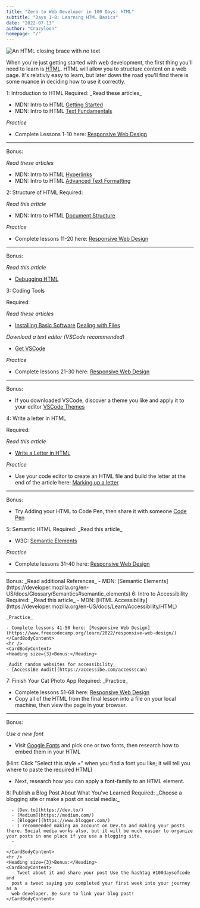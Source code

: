 ```yaml
---
title: "Zero to Web Developer in 100 Days: HTML"
subtitle: "Days 1-8: Learning HTML Basics"
date: "2022-07-13"
author: "Crazyloon"
homepage: "/"
---
```



![An HTML closing brace with no text](/images/html-logo.jpg)

When you're just getting started with web development, the first thing you'll need to learn is <acronym title="Hyper Text Markup Language">HTML</acronym>. HTML will allow you to structure content on a web page. It's relativly easy to learn, but later down the road you'll find there is some nuance in deciding how to use it correctly.

<BasicCard>
  <CardHeading>
    <Heading size={2}>1: Introduction to HTML</Heading>
  </CardHeading>
  <CardBody>
    <Heading size={3}>Required:</Heading>
    <CardBodyContent>
_Read these articles_

- MDN: Intro to HTML [Getting Started](https://developer.mozilla.org/en-US/docs/Learn/HTML/Introduction_to_HTML/Getting_started)
- MDN: Intro to HTML [Text Fundamentals](https://developer.mozilla.org/en-US/docs/Learn/HTML/Introduction_to_HTML/HTML_text_fundamentals)

_Practice_

- Complete Lessons 1-10 here: [Responsive Web Design](https://www.freecodecamp.org/learn/2022/responsive-web-design/)

</CardBodyContent>
<hr />
    <Heading size={3}>Bonus:</Heading>
<CardBodyContent>

_Read these articles_

- MDN: Intro to HTML [Hyperlinks](https://developer.mozilla.org/en-US/docs/Learn/HTML/Introduction_to_HTML/Creating_hyperlinks)
- MDN: Intro to HTML [Advanced Text Formatting](https://developer.mozilla.org/en-US/docs/Learn/HTML/Introduction_to_HTML/Advanced_text_formatting)

</CardBodyContent>
</CardBody>
</BasicCard>

<BasicCard>
  <CardHeading>
    <Heading size={2}>2: Structure of HTML</Heading>
</CardHeading>
  <CardBody>
<Heading size={3}>Required:</Heading>

_Read this article_

- MDN: Intro to HTML [Document Structure](https://developer.mozilla.org/en-US/docs/Learn/HTML/Introduction_to_HTML/Document_and_website_structure)

_Practice_

- Complete lessons 11-20 here: [Responsive Web Design](https://www.freecodecamp.org/learn/2022/responsive-web-design/)

<hr />

<Heading size={3}>Bonus:</Heading>

_Read this article_

- [Debugging HTML](https://developer.mozilla.org/en-US/docs/Learn/HTML/Introduction_to_HTML/Debugging_HTML)

</CardBody>
</BasicCard>

<BasicCard>
  <CardHeading>
    <Heading size={2}>3: Coding Tools</Heading>
  </CardHeading>
  <CardBody>

<Heading size={3}>Required:</Heading>

_Read these articles_

- [Installing Basic Software](https://developer.mozilla.org/en-US/docs/Learn/Getting_started_with_the_web/Installing_basic_software) [Dealing with Files](https://developer.mozilla.org/en-US/docs/Learn/Getting_started_with_the_web/Dealing_with_files)

_Download a text editor (VSCode recommended)_

- [Get VSCode](https://code.visualstudio.com/)

_Practice_

- Complete lessons 21-30 here: [Responsive Web Design](https://www.freecodecamp.org/learn/2022/responsive-web-design/)

<hr />

<Heading size={3}>Bonus:</Heading>

- If you downloaded VSCode, discover a theme you like and apply it to your editor [VSCode Themes](https://marketplace.visualstudio.com/search?target=VSCode&category=Themes&sortBy=Installs)

 </CardBody>
</BasicCard>

<BasicCard>
  <CardHeading>
    <Heading size={2}>4: Write a letter in HTML</Heading>
  </CardHeading>

  <CardBody>

<Heading size={3}>Required:</Heading>

_Read this article_

- [Write a Letter in HTML](https://developer.mozilla.org/en-US/docs/Learn/HTML/Introduction_to_HTML/Marking_up_a_letter)

_Practice_

- Use your code editor to create an HTML file and build the letter at the end of the article here: [Marking up a letter](https://developer.mozilla.org/en-US/docs/Learn/HTML/Introduction_to_HTML/Marking_up_a_letter#example)

<hr />

<Heading size={3}>Bonus:</Heading>

- Try Adding your HTML to Code Pen, then share it with someone [Code Pen](https://codepen.io)

</CardBody>

  </BasicCard>

<BasicCard>
  <CardHeading>
    <Heading size={2}>5: Semantic HTML</Heading>
  </CardHeading>
  <CardBody>
    <Heading size={3}>Required:</Heading>
    <CardBodyContent>
_Read this article_

- W3C: [Semantic Elements](https://www.w3schools.com/html/html5_semantic_elements.asp)

_Practice_

- Complete lessons 31-40 here: [Responsive Web Design](https://www.freecodecamp.org/learn/2022/responsive-web-design/)

</CardBodyContent>
<hr />
<CardBodyContent>
  <Heading size={3}>Bonus:</Heading>
  _Read additional References_
- MDN: [Semantic Elements](https://developer.mozilla.org/en-US/docs/Glossary/Semantics#semantic_elements)
</CardBodyContent>
</CardBody>
  </BasicCard>

<BasicCard>
  <CardHeading>
    <Heading size={2}>6: Intro to Accessibility</Heading>
  </CardHeading>

  <CardBody>
    <Heading size={3}>Required:</Heading>
    <CardBodyContent>
    _Read this article_
    - MDN: [HTML Accessibility](https://developer.mozilla.org/en-US/docs/Learn/Accessibility/HTML)
    
    _Practice_

    - Complete lessons 41-50 here: [Responsive Web Design](https://www.freecodecamp.org/learn/2022/responsive-web-design/)
    </CardBodyContent>
    <hr />
    <CardBodyContent>
    <Heading size={3}>Bonus:</Heading>

    _Audit random websites for accessibility_
    - [AccessiBe Audit](https://accessibe.com/accessscan)

</CardBodyContent>
  </CardBody>
</BasicCard>

<BasicCard>
  <CardHeading>
    <Heading size={2}>7: Finish Your Cat Photo App</Heading>
  </CardHeading>
  <CardBody>
<Heading size={3}>Required:</Heading>
<CardBodyContent>
_Practice_

- Complete lessons 51-68 here: [Responsive Web Design](https://www.freecodecamp.org/learn/2022/responsive-web-design/)
- Copy all of the HTML from the final lesson into a file on your local machine, then view the page in your browser.

</CardBodyContent>
  <hr />
<Heading size={3}>Bonus:</Heading>
<CardBodyContent>

_Use a new font_

- Visit [Google Fonts](https://fonts.google.com/) and pick one or two fonts, then research how to embed them in your HTML

<Hint>
  (Hint: Click "Select this style +" when you find a font you like; it will tell
  you where to paste the required HTML)
</Hint>

- Next, research how you can apply a font-family to an HTML element.

</CardBodyContent>
</CardBody>
</BasicCard>

<BasicCard>
  <CardHeading>
    <Heading size={2}>8: Publish a Blog Post About What You've Learned</Heading>
  </CardHeading>
  <CardBody>
    <Heading size={3}>Required:</Heading>
    <CardBodyContent>
      _Choose a blogging site or make a post on social media:_
      
      - [Dev.to](https://dev.to/)
      - [Medium](https://medium.com/)
      - [Blogger](https://www.blogger.com/)
      - I recommended making an account on Dev.to and making your posts there. Social media works also, but it will be much easier to organize your posts in one place if you use a blogging site.
      -

    </CardBodyContent>
    <hr />
    <Heading size={3}>Bonus:</Heading>
    <CardBodyContent>
      - Tweet about it and share your post Use the hashtag #100daysofcode and
      post a tweet saying you completed your first week into your journey as a
      web developer. Be sure to link your blog post!
    </CardBodyContent>

  </CardBody>
</BasicCard>
